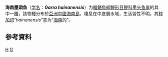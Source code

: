 {{Speciesbox 
| genus = Garra
| species = hainanensis
| authority = [[Chen|Chen]] & [[Zheng|Zheng]], 1983
| status = DD
| status_system = IUCN3.1
| synonyms = *''Garra pingi hainanensis''<br /><small>Chen & Zheng, 1983</small>
}}

'''海南墨頭魚'''（[[学名|学名]]：'''''Garra hainanensis'''''）为[[輻鰭魚綱|輻鰭魚綱]][[鯉形目|鯉形目]][[鲤科|鲤科]][[墨头鱼属|墨头鱼属]]的其中一[[種|種]]，該物種分布於[[亞洲|亞洲]][[中國|中國]][[海南島|海南島]]，棲息在中底層水域，生活習性不明。其[[种加词|种加词]]“''hainanensis''”意为“[[海南|海南]]的”。

== 参考資料 ==
{{Reflist}}
{{Taxonbar}}

[[Category:墨头鱼属|H]]
[[Category:1983年描述的魚類|G]]